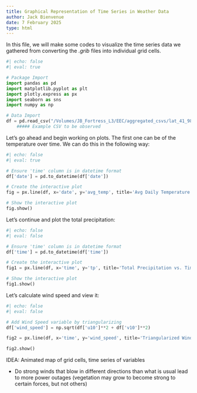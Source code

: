 ```yaml
---
title: Graphical Representation of Time Series in Weather Data
author: Jack Bienvenue
date: 7 February 2025
type: html
---
```


In this file, we will make some codes to visualize the time series data we gathered from converting the *.grib* files into individual grid cells.

``` python
#| echo: false
#| eval: true

# Package Import
import pandas as pd
import matplotlib.pyplot as plt
import plotly.express as px
import seaborn as sns
import numpy as np

# Data Import
df = pd.read_csv("/Volumes/JB_Fortress_L3/EEC/aggregated_csvs/lat_41_981_lon_-72_42732_time_series_weather.csv")
    ##### Example CSV to be observed
```

Let's go ahead and begin working on plots. The first one can be of the temperature over time. We can do this in the following way:

``` python
#| echo: false
#| eval: true

# Ensure 'time' column is in datetime format
df['date'] = pd.to_datetime(df['date'])

# Create the interactive plot
fig = px.line(df, x='date', y='avg_temp', title='Avg Daily Temperature at 2 Meter Elevation vs. Time')

# Show the interactive plot
fig.show()

```

Let's continue and plot the total precipitation:

``` python
#| echo: false
#| eval: false

# Ensure 'time' column is in datetime format
df['time'] = pd.to_datetime(df['time'])

# Create the interactive plot
fig1 = px.line(df, x='time', y='tp', title='Total Precipitation vs. Time')

# Show the interactive plot
fig1.show()

```

Let's calculate wind speed and view it:

``` python
#| echo: false
#| eval: false

# Add Wind Speed variable by triangularizing
df['wind_speed'] = np.sqrt(df['u10']**2 + df['v10']**2)

fig2 = px.line(df, x='time', y='wind_speed', title='Triangularized Wind Speed vs. Time')

fig2.show()
```

IDEA: Animated map of grid cells, time series of variables

- Do strong winds that blow in different directions than what is usual lead to more power outages (vegetation may grow to become strong to certain forces, but not others)